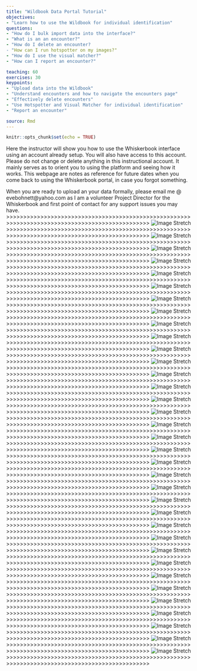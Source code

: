```yaml
---
title: "Wildbook Data Portal Tutorial"
objectives:
- "Learn how to use the Wildbook for individual identification"
questions: 
- "How do I bulk import data into the interface?"
- "What is an an encounter?"
- "How do I delete an encounter?
- "How can I run hotspotter on my images?"
- "How do I use the visual matcher?"
- "How can I report an encounter?"

teaching: 60
exercises: 30
keypoints:
- "Upload data into the Wildbook"
- "Understand encounters and how to navigate the encounters page"
- "Effectively delete encounters"
- "Use Hotspotter and Visual Matcher for individual identification"
- "Report an encounter"

source: Rmd
---
```


```r
knitr::opts_chunk$set(echo = TRUE)
```

Here the instructor will show you how to use the Whiskerbook interface using an account already setup. You will also have access to this account. Please do not change or delete anything in this instructional account. It mainly serves as to orient you to using the platform and seeing how it works. This webpage are notes as reference for future dates when you come back to using the Whiskerbook portal, in case you forgot something. 

When you are ready to upload an your data formally, please email me @ evebohnett@yahoo.com as I am a volunteer Project Director for the Whiskerbook and first point of contact for any support issues you may have. 
>>>>>>>>>>>>>>>>>>>>>>>>>>>>>>>>>>>>>>>>>>>>>>>>>>>>>>>>>>>>>>>>>>>>>>>>>>>>>>>>>>>>>>>>>>>>>>>>
![Image Stretch](../images/Whiskerbook/Slide1.JPG)
>>>>>>>>>>>>>>>>>>>>>>>>>>>>>>>>>>>>>>>>>>>>>>>>>>>>>>>>>>>>>>>>>>>>>>>>>>>>>>>>>>>>>>>>>>>>>>>>
![Image Stretch](../images/Whiskerbook/Slide2.JPG)
>>>>>>>>>>>>>>>>>>>>>>>>>>>>>>>>>>>>>>>>>>>>>>>>>>>>>>>>>>>>>>>>>>>>>>>>>>>>>>>>>>>>>>>>>>>>>>>>
![Image Stretch](../images/Whiskerbook/Slide3.JPG)
>>>>>>>>>>>>>>>>>>>>>>>>>>>>>>>>>>>>>>>>>>>>>>>>>>>>>>>>>>>>>>>>>>>>>>>>>>>>>>>>>>>>>>>>>>>>>>>>
![Image Stretch](../images/Whiskerbook/Slide4.JPG)
>>>>>>>>>>>>>>>>>>>>>>>>>>>>>>>>>>>>>>>>>>>>>>>>>>>>>>>>>>>>>>>>>>>>>>>>>>>>>>>>>>>>>>>>>>>>>>>>
![Image Stretch](../images/Whiskerbook/Slide5.JPG)
>>>>>>>>>>>>>>>>>>>>>>>>>>>>>>>>>>>>>>>>>>>>>>>>>>>>>>>>>>>>>>>>>>>>>>>>>>>>>>>>>>>>>>>>>>>>>>>>
![Image Stretch](../images/Whiskerbook/Slide6.JPG)
>>>>>>>>>>>>>>>>>>>>>>>>>>>>>>>>>>>>>>>>>>>>>>>>>>>>>>>>>>>>>>>>>>>>>>>>>>>>>>>>>>>>>>>>>>>>>>>>
![Image Stretch](../images/Whiskerbook/Slide7.JPG)
>>>>>>>>>>>>>>>>>>>>>>>>>>>>>>>>>>>>>>>>>>>>>>>>>>>>>>>>>>>>>>>>>>>>>>>>>>>>>>>>>>>>>>>>>>>>>>>>
![Image Stretch](../images/Whiskerbook/Slide8.JPG)
>>>>>>>>>>>>>>>>>>>>>>>>>>>>>>>>>>>>>>>>>>>>>>>>>>>>>>>>>>>>>>>>>>>>>>>>>>>>>>>>>>>>>>>>>>>>>>>>
![Image Stretch](../images/Whiskerbook/Slide9.JPG)
>>>>>>>>>>>>>>>>>>>>>>>>>>>>>>>>>>>>>>>>>>>>>>>>>>>>>>>>>>>>>>>>>>>>>>>>>>>>>>>>>>>>>>>>>>>>>>>>
![Image Stretch](../images/Whiskerbook/Slide10.JPG)
>>>>>>>>>>>>>>>>>>>>>>>>>>>>>>>>>>>>>>>>>>>>>>>>>>>>>>>>>>>>>>>>>>>>>>>>>>>>>>>>>>>>>>>>>>>>>>>>
![Image Stretch](../images/Whiskerbook/Slide11.JPG)
>>>>>>>>>>>>>>>>>>>>>>>>>>>>>>>>>>>>>>>>>>>>>>>>>>>>>>>>>>>>>>>>>>>>>>>>>>>>>>>>>>>>>>>>>>>>>>>>
![Image Stretch](../images/Whiskerbook/Slide12.JPG)
>>>>>>>>>>>>>>>>>>>>>>>>>>>>>>>>>>>>>>>>>>>>>>>>>>>>>>>>>>>>>>>>>>>>>>>>>>>>>>>>>>>>>>>>>>>>>>>>
![Image Stretch](../images/Whiskerbook/Slide13.JPG)
>>>>>>>>>>>>>>>>>>>>>>>>>>>>>>>>>>>>>>>>>>>>>>>>>>>>>>>>>>>>>>>>>>>>>>>>>>>>>>>>>>>>>>>>>>>>>>>>
![Image Stretch](../images/Whiskerbook/Slide14.JPG)
>>>>>>>>>>>>>>>>>>>>>>>>>>>>>>>>>>>>>>>>>>>>>>>>>>>>>>>>>>>>>>>>>>>>>>>>>>>>>>>>>>>>>>>>>>>>>>>>
![Image Stretch](../images/Whiskerbook/Slide15.JPG)
>>>>>>>>>>>>>>>>>>>>>>>>>>>>>>>>>>>>>>>>>>>>>>>>>>>>>>>>>>>>>>>>>>>>>>>>>>>>>>>>>>>>>>>>>>>>>>>>
![Image Stretch](../images/Whiskerbook/Slide16.JPG)
>>>>>>>>>>>>>>>>>>>>>>>>>>>>>>>>>>>>>>>>>>>>>>>>>>>>>>>>>>>>>>>>>>>>>>>>>>>>>>>>>>>>>>>>>>>>>>>>
![Image Stretch](../images/Whiskerbook/Slide17.JPG)
>>>>>>>>>>>>>>>>>>>>>>>>>>>>>>>>>>>>>>>>>>>>>>>>>>>>>>>>>>>>>>>>>>>>>>>>>>>>>>>>>>>>>>>>>>>>>>>>
![Image Stretch](../images/Whiskerbook/Slide18.JPG)
>>>>>>>>>>>>>>>>>>>>>>>>>>>>>>>>>>>>>>>>>>>>>>>>>>>>>>>>>>>>>>>>>>>>>>>>>>>>>>>>>>>>>>>>>>>>>>>>
![Image Stretch](../images/Whiskerbook/Slide19.JPG)
>>>>>>>>>>>>>>>>>>>>>>>>>>>>>>>>>>>>>>>>>>>>>>>>>>>>>>>>>>>>>>>>>>>>>>>>>>>>>>>>>>>>>>>>>>>>>>>>
![Image Stretch](../images/Whiskerbook/Slide20.JPG)
>>>>>>>>>>>>>>>>>>>>>>>>>>>>>>>>>>>>>>>>>>>>>>>>>>>>>>>>>>>>>>>>>>>>>>>>>>>>>>>>>>>>>>>>>>>>>>>>
![Image Stretch](../images/Whiskerbook/Slide21.JPG)
>>>>>>>>>>>>>>>>>>>>>>>>>>>>>>>>>>>>>>>>>>>>>>>>>>>>>>>>>>>>>>>>>>>>>>>>>>>>>>>>>>>>>>>>>>>>>>>>
![Image Stretch](../images/Whiskerbook/Slide22.JPG)
>>>>>>>>>>>>>>>>>>>>>>>>>>>>>>>>>>>>>>>>>>>>>>>>>>>>>>>>>>>>>>>>>>>>>>>>>>>>>>>>>>>>>>>>>>>>>>>>
![Image Stretch](../images/Whiskerbook/Slide23.JPG)
>>>>>>>>>>>>>>>>>>>>>>>>>>>>>>>>>>>>>>>>>>>>>>>>>>>>>>>>>>>>>>>>>>>>>>>>>>>>>>>>>>>>>>>>>>>>>>>>
![Image Stretch](../images/Whiskerbook/Slide24.JPG)
>>>>>>>>>>>>>>>>>>>>>>>>>>>>>>>>>>>>>>>>>>>>>>>>>>>>>>>>>>>>>>>>>>>>>>>>>>>>>>>>>>>>>>>>>>>>>>>>
![Image Stretch](../images/Whiskerbook/Slide25.JPG)
>>>>>>>>>>>>>>>>>>>>>>>>>>>>>>>>>>>>>>>>>>>>>>>>>>>>>>>>>>>>>>>>>>>>>>>>>>>>>>>>>>>>>>>>>>>>>>>>
![Image Stretch](../images/Whiskerbook/Slide26.JPG)
>>>>>>>>>>>>>>>>>>>>>>>>>>>>>>>>>>>>>>>>>>>>>>>>>>>>>>>>>>>>>>>>>>>>>>>>>>>>>>>>>>>>>>>>>>>>>>>>
![Image Stretch](../images/Whiskerbook/Slide27.JPG)
>>>>>>>>>>>>>>>>>>>>>>>>>>>>>>>>>>>>>>>>>>>>>>>>>>>>>>>>>>>>>>>>>>>>>>>>>>>>>>>>>>>>>>>>>>>>>>>>
![Image Stretch](../images/Whiskerbook/Slide28.JPG)
>>>>>>>>>>>>>>>>>>>>>>>>>>>>>>>>>>>>>>>>>>>>>>>>>>>>>>>>>>>>>>>>>>>>>>>>>>>>>>>>>>>>>>>>>>>>>>>>
![Image Stretch](../images/Whiskerbook/Slide29.JPG)
>>>>>>>>>>>>>>>>>>>>>>>>>>>>>>>>>>>>>>>>>>>>>>>>>>>>>>>>>>>>>>>>>>>>>>>>>>>>>>>>>>>>>>>>>>>>>>>>
![Image Stretch](../images/Whiskerbook/Slide30.JPG)
>>>>>>>>>>>>>>>>>>>>>>>>>>>>>>>>>>>>>>>>>>>>>>>>>>>>>>>>>>>>>>>>>>>>>>>>>>>>>>>>>>>>>>>>>>>>>>>>
![Image Stretch](../images/Whiskerbook/Slide31.JPG)
>>>>>>>>>>>>>>>>>>>>>>>>>>>>>>>>>>>>>>>>>>>>>>>>>>>>>>>>>>>>>>>>>>>>>>>>>>>>>>>>>>>>>>>>>>>>>>>>
![Image Stretch](../images/Whiskerbook/Slide32.JPG)
>>>>>>>>>>>>>>>>>>>>>>>>>>>>>>>>>>>>>>>>>>>>>>>>>>>>>>>>>>>>>>>>>>>>>>>>>>>>>>>>>>>>>>>>>>>>>>>>
![Image Stretch](../images/Whiskerbook/Slide33.JPG)
>>>>>>>>>>>>>>>>>>>>>>>>>>>>>>>>>>>>>>>>>>>>>>>>>>>>>>>>>>>>>>>>>>>>>>>>>>>>>>>>>>>>>>>>>>>>>>>>
![Image Stretch](../images/Whiskerbook/Slide34.JPG)
>>>>>>>>>>>>>>>>>>>>>>>>>>>>>>>>>>>>>>>>>>>>>>>>>>>>>>>>>>>>>>>>>>>>>>>>>>>>>>>>>>>>>>>>>>>>>>>>
![Image Stretch](../images/Whiskerbook/Slide35.JPG)
>>>>>>>>>>>>>>>>>>>>>>>>>>>>>>>>>>>>>>>>>>>>>>>>>>>>>>>>>>>>>>>>>>>>>>>>>>>>>>>>>>>>>>>>>>>>>>>>

